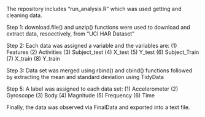 The repository includes "run_analysis.R" which was used getting and cleaning data. 

Step 1: download.file() and unzip() functions were used to download and extract data, resoectively, from "UCI HAR Dataset"

Step 2: Each data was assigned a variable and the variables are: 
 (1) Features 
 (2) Activities 
 (3) Subject_test 
 (4) X_test
 (5) Y_test 
 (6) Subject_Train 
 (7) X_train 
 (8) Y_train 
 
Step 3: Data set was merged using rbind() and cbind() functions followed by extracting the mean and standard deviation using TidyData 
 
Step 5: A label was assigned to each data set: 
 (1) Accelerometer 
 (2) Gyroscope
 (3) Body 
 (4) Magnitude 
 (5) Frequency 
 (6) Time 
 
Finally, the data was observed via FinalData and exported into a text file. 
